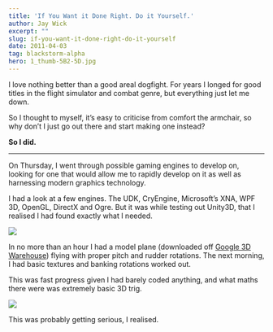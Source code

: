 ```yaml
---
title: 'If You Want it Done Right. Do it Yourself.'
author: Jay Wick
excerpt: ""
slug: if-you-want-it-done-right-do-it-yourself
date: 2011-04-03
tag: blackstorm-alpha
hero: 1_thumb-5B2-5D.jpg
---
```


I love nothing better than a good areal dogfight. For years I longed for good titles in the flight simulator and combat genre, but everything just let me down.

So I thought to myself, it’s easy to criticise from comfort the armchair, so why don’t I just go out there and start making one instead?

**So I did.**

****

On Thursday, I went through possible gaming engines to develop on, looking for one that would allow me to rapidly develop on it as well as harnessing modern graphics technology.

I had a look at a few engines. The UDK, CryEngine, Microsoft’s XNA, WPF 3D, OpenGL, DirectX and Ogre. But it was while testing out Unity3D, that I realised I had found exactly what I needed.

![](./plane2_thumb-5B12-5D.png)

In no more than an hour I had a model plane (downloaded off [Google 3D Warehouse](https://sketchup.google.com/3dwarehouse/)) flying with proper pitch and rudder rotations. The next morning, I had basic textures and banking rotations worked out.

This was fast progress given I had barely coded anything, and what maths there were was extremely basic 3D trig.

![](./it-20flies_thumb-5B2-5D.png)

This was probably getting serious, I realised.